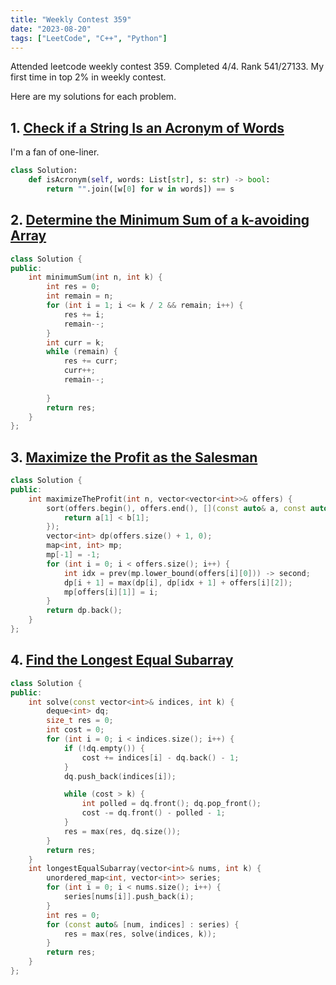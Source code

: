 ```yaml
---
title: "Weekly Contest 359"
date: "2023-08-20"
tags: ["LeetCode", "C++", "Python"]
---
```


Attended leetcode weekly contest 359. Completed 4/4. Rank 541/27133. My first time in top 2% in weekly contest.

<CustomImage
  src="https://raw.githubusercontent.com/mrn3088/my-blogposts/main/images/08-20-23-pic1.png"
  alt="Ranking"
/>


Here are my solutions for each problem.

## 1. [Check if a String Is an Acronym of Words](https://leetcode.com/contest/weekly-contest-359/problems/check-if-a-string-is-an-acronym-of-words/)
I'm a fan of one-liner. 

```python
class Solution:
    def isAcronym(self, words: List[str], s: str) -> bool:
        return "".join([w[0] for w in words]) == s
```

## 2. [Determine the Minimum Sum of a k-avoiding Array](https://leetcode.com/contest/weekly-contest-359/problems/determine-the-minimum-sum-of-a-k-avoiding-array/)

```cpp
class Solution {
public:
    int minimumSum(int n, int k) {
        int res = 0;
        int remain = n;
        for (int i = 1; i <= k / 2 && remain; i++) {
            res += i;
            remain--;
        }
        int curr = k;
        while (remain) {
            res += curr;
            curr++;
            remain--;
            
        }
        return res;
    }
};
```

## 3. [Maximize the Profit as the Salesman](https://leetcode.com/contest/weekly-contest-359/problems/maximize-the-profit-as-the-salesman/)

```cpp 
class Solution {
public:
    int maximizeTheProfit(int n, vector<vector<int>>& offers) {
        sort(offers.begin(), offers.end(), [](const auto& a, const auto& b) {
            return a[1] < b[1];
        });
        vector<int> dp(offers.size() + 1, 0);
        map<int, int> mp;
        mp[-1] = -1;
        for (int i = 0; i < offers.size(); i++) {
            int idx = prev(mp.lower_bound(offers[i][0])) -> second;
            dp[i + 1] = max(dp[i], dp[idx + 1] + offers[i][2]);
            mp[offers[i][1]] = i;
        }
        return dp.back();
    }
};
```

## 4. [Find the Longest Equal Subarray](https://leetcode.com/contest/weekly-contest-359/problems/find-the-longest-equal-subarray/)

```cpp 
class Solution {
public:
    int solve(const vector<int>& indices, int k) {
        deque<int> dq;
        size_t res = 0;
        int cost = 0;
        for (int i = 0; i < indices.size(); i++) {
            if (!dq.empty()) {
                cost += indices[i] - dq.back() - 1;
            }  
            dq.push_back(indices[i]);

            while (cost > k) {
                int polled = dq.front(); dq.pop_front();
                cost -= dq.front() - polled - 1;
            }
            res = max(res, dq.size());
        }
        return res;
    }
    int longestEqualSubarray(vector<int>& nums, int k) {
        unordered_map<int, vector<int>> series;
        for (int i = 0; i < nums.size(); i++) {
            series[nums[i]].push_back(i);
        }
        int res = 0;
        for (const auto& [num, indices] : series) {
            res = max(res, solve(indices, k));
        }
        return res;
    }
};
```
